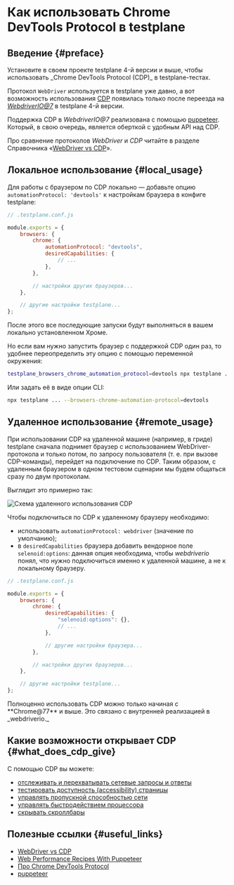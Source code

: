 
# Как использовать Chrome DevTools Protocol в testplane

## Введение {#preface}

<Admonition type="warning">
    Установите в своем проекте testplane 4-й версии и выше, чтобы использовать _Chrome DevTools
    Protocol (CDP)_ в testplane-тестах.
</Admonition>

Протокол `WebDriver` используется в testplane уже давно, а вот возможность использования [CDP][CDP] появилась только после переезда на _[WebdriverIO@7](https://webdriver.io/versions)_ в testplane 4-й версии.

Поддержка CDP в _WebdriverIO@7_ реализована с помощью [puppeteer][puppeteer]. Который, в свою очередь, является оберткой с удобным API над CDP.

Про сравнение протоколов _WebDriver_ и _CDP_ читайте в разделе Справочника «[WebDriver vs CDP][webdriver-vs-cdp]».

## Локальное использование {#local_usage}

Для работы с браузером по CDP локально — добавьте опцию `automationProtocol: 'devtools'` к настройкам браузера в конфиге testplane:

```javascript
// .testplane.conf.js

module.exports = {
    browsers: {
        chrome: {
            automationProtocol: "devtools",
            desiredCapabilities: {
                // ...
            },
        },

        // настройки других браузеров...
    },

    // другие настройки testplane...
};
```

После этого все последующие запуски будут выполняться в вашем локально установленном Хроме.

Но если вам нужно запустить браузер с поддержкой CDP один раз, то удобнее переопределить эту опцию с помощью переменной окружения:

```bash
testplane_browsers_chrome_automation_protocol=devtools npx testplane ...
```

Или задать её в виде опции CLI:

```bash
npx testplane ... --browsers-chrome-automation-protocol=devtools
```

## Удаленное использование {#remote_usage}

При использовании CDP на удаленной машине (например, в гриде) testplane сначала поднимет браузер с использованием WebDriver-протокола и только потом, по запросу пользователя (т. е. при вызове CDP-команды), перейдет на подключение по CDP. Таким образом, с удаленным браузером в одном тестовом сценарии мы будем общаться сразу по двум протоколам.

Выглядит это примерно так:

![Схема удаленного использования CDP](/img/docs/guides/how-to-use-cdp.remote-scheme.png)

Чтобы подключиться по CDP к удаленному браузеру необходимо:

-   использовать `automationProtocol: webdriver` (значение по умолчанию);
-   в `desiredCapabilities` браузера добавить вендорное поле `selenoid:options`: данная опция необходима, чтобы _webdriverio_ понял, что нужно подключиться именно к удаленной машине, а не к локальному браузеру.

```javascript
// .testplane.conf.js

module.exports = {
    browsers: {
        chrome: {
            desiredCapabilities: {
                "selenoid:options": {},
                // ...
            },

            // другие настройки браузера...
        },

        // настройки других браузеров...
    },

    // другие настройки testplane...
};
```

<Admonition type="warning" title="Ограничения">
    Полноценно использовать CDP можно только начиная с **Chrome@77** и выше. Это связано с
    внутренней реализацией в _webdriverio._
</Admonition>

## Какие возможности открывает CDP {#what_does_cdp_give}

С помощью CDP вы можете:

-   [отслеживать и перехватывать сетевые запросы и ответы][how-to-intercept-requests-and-responses]
-   [тестировать доступность (accessibility) страницы][how-to-check-accessibility]
-   [управлять пропускной способностью сети][how-to-manage-network-bandwidth]
-   [управлять быстродействием процессора][how-to-manage-cpu-performance]
-   [скрывать скроллбары][how-to-hide-scrollbars-by-cdp]

## Полезные ссылки {#useful_links}

-   [WebDriver vs CDP][webdriver-vs-cdp]
-   [Web Performance Recipes With Puppeteer](https://addyosmani.com/blog/puppeteer-recipes/)
-   [Про Chrome DevTools Protocol][CDP]
-   [puppeteer][puppeteer]

[CDP]: https://chromedevtools.github.io/devtools-protocol/
[puppeteer]: https://pptr.dev/
[how-to-intercept-requests-and-responses]: ./how-to-intercept-requests-and-responses
[how-to-check-accessibility]: ./how-to-check-accessibility
[how-to-manage-network-bandwidth]: ./how-to-manage-network-bandwidth
[how-to-manage-cpu-performance]: ./how-to-manage-cpu-performance
[how-to-hide-scrollbars-by-cdp]: ./how-to-hide-scrollbars-by-cdp
[webdriver-vs-cdp]: ../reference/webdriver-vs-cdp
